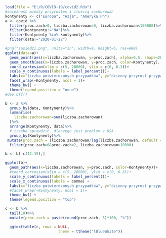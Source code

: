 
```r
load(file = "E:/R/COVID-19/covid2.Rda")
#zależność miedzy przyrostem i ilością zachorowań
kontynenty <- c("Europa", "Azja", "Ameryka Pn")
a <- covid %>%
  filter(proc.zach>0, liczba.zachorowan>0, liczba.zachorowan<150000)%>%
  filter(Kontynenty!="NA")%>%
  filter(Kontynenty %in% kontynenty)%>%
  filter(data!="2020-01-22")

#png("sąsiedzi.png", units="in", width=9, height=5, res=600)
ggplot(data=a)+
  geom_point(aes(x=liczba.zachorowan, y=proc.zach), alpha=0.5, shape=20)+
  geom_smooth(aes(x=liczba.zachorowan, y=proc.zach, color=Kontynenty), size=2)+
  coord_cartesian(xlim = c(5, 20000), ylim = c(0, 0.3))+
  scale_y_continuous(labels = label_percent())+
  labs(x="liczba potwierdzonych przypadków", y="dzienny przyrost przypadków", color="") +
  facet_wrap(~Kontynenty, ncol = 1)+
  theme_bw() +
  theme(legend.position = "none")
#dev.off()

```

```r
b <- a %>%
  group_by(data, Kontynenty)%>%
  summarise(
    liczba.zachorowan=sum(liczba.zachorowan)
  )%>%
  arrange(Kontynenty, data)%>%
  # trzeba sprawdzić, dlaczego jest problem z USA
  group_by(Kontynenty)%>%
 mutate(proc.zach = (liczba.zachorowan/lag(liczba.zachorowan, default = first(liczba.zachorowan)))-1) %>%
  filter(proc.zach>0&proc.zach<2, liczba.zachorowan>10000)

b <- b[-c(12:15),]
```

```r
ggplot(b)+
  geom_path(aes(x=liczba.zachorowan, y=proc.zach, color=Kontynenty))+
  #coord_cartesian(xlim = c(5, 20000), ylim = c(0, 0.3))+
  scale_y_continuous(labels = label_percent())+
  scale_x_continuous(labels = comma) +
  labs(x="liczba potwierdzonych przypadków", y="dzienny przyrost przypadków", color="") +
  #facet_wrap(~Kontynenty, ncol = 1)+
  theme_bw() +
  theme(legend.position = "top")
```
```r
c <- b %>%
  tail(10)%>%
  mutate(proc.zach = paste(round(proc.zach, 3)*100, "%"))

  ggtexttable(c, rows = NULL, 
                        theme = ttheme("lBlueWhite"))
```

